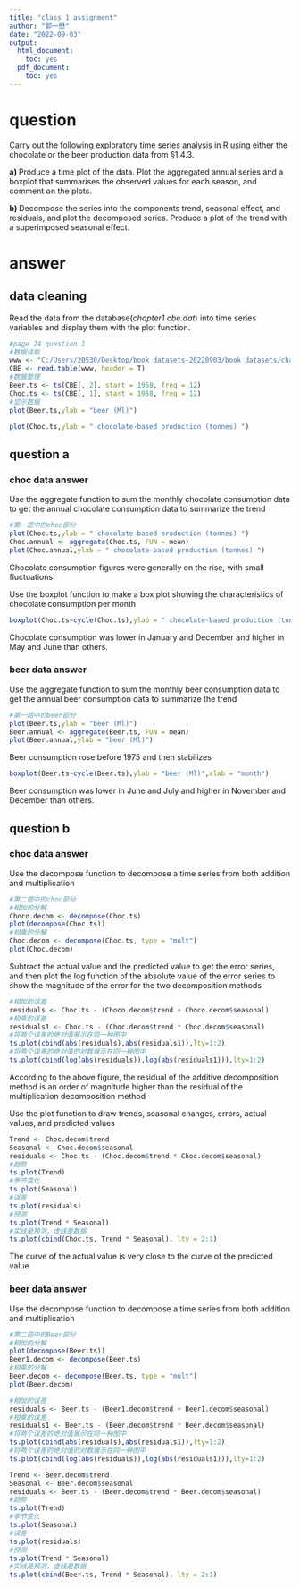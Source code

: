 ---
title: "class 1 assignment"
author: "郭一懋"
date: "2022-09-03"
output:
  html_document:
    toc: yes
  pdf_document:
    toc: yes
---

# question

Carry out the following exploratory time series analysis in R using either
the chocolate or the beer production data from §1.4.3.

**a) **Produce a time plot of the data. Plot the aggregated annual series and
a boxplot that summarises the observed values for each season, and
comment on the plots.

**b) **Decompose the series into the components trend, seasonal effect, and
residuals, and plot the decomposed series. Produce a plot of the trend
with a superimposed seasonal effect.


# answer

## data cleaning

Read the data from the database(*chapter1 cbe.dat*) into time series variables and display them with the plot function.

```{r}
#page 24 question 1 
#数据读取
www <- "C:/Users/20530/Desktop/book datasets-20220903/book datasets/chapter1 cbe.dat"
CBE <- read.table(www, header = T)
#数据整理
Beer.ts <- ts(CBE[, 2], start = 1958, freq = 12)
Choc.ts <- ts(CBE[, 1], start = 1958, freq = 12)
#显示数据
plot(Beer.ts,ylab = "beer (Ml)")

plot(Choc.ts,ylab = " chocolate-based production (tonnes) ")
```


## question a

### choc data answer

Use the aggregate function to sum the monthly chocolate consumption data to get the annual chocolate consumption data to summarize the trend

```{r}
#第一题中的choc部分
plot(Choc.ts,ylab = " chocolate-based production (tonnes) ")
Choc.annual <- aggregate(Choc.ts, FUN = mean)
plot(Choc.annual,ylab = " chocolate-based production (tonnes) ")
```

Chocolate consumption figures were generally on the rise, with small fluctuations

Use the boxplot function to make a box plot showing the characteristics of chocolate consumption per month

```{r}
boxplot(Choc.ts~cycle(Choc.ts),ylab = " chocolate-based production (tonnes) ",xlab = "month")
```

Chocolate consumption was lower in January and December and higher in May and June than others.

### beer data answer

Use the aggregate function to sum the monthly beer consumption data to get the annual beer consumption data to summarize the trend

```{r}
#第一题中的beer部分
plot(Beer.ts,ylab = "beer (Ml)")
Beer.annual <- aggregate(Beer.ts, FUN = mean)
plot(Beer.annual,ylab = "beer (Ml)")
```

Beer consumption rose before 1975 and then stabilizes

```{r}
boxplot(Beer.ts~cycle(Beer.ts),ylab = "beer (Ml)",xlab = "month")
```

Beer consumption was lower in June and July and higher in November and December than others.

## question b

### choc data answer

Use the decompose function to decompose a time series from both addition and multiplication

```{r}
#第二题中的choc部分
#相加的分解
Choco.decom <- decompose(Choc.ts)
plot(decompose(Choc.ts))
#相乘的分解
Choc.decom <- decompose(Choc.ts, type = "mult")
plot(Choc.decom)
```

Subtract the actual value and the predicted value to get the error series, and then plot the log function of the absolute value of the error series to show the magnitude of the error for the two decomposition methods

```{r warning=FALSE}
#相加的误差
residuals <- Choc.ts - (Choco.decom$trend + Choco.decom$seasonal)
#相乘的误差
residuals1 <- Choc.ts - (Choc.decom$trend * Choc.decom$seasonal)
#将两个误差的绝对值展示在同一种图中
ts.plot(cbind(abs(residuals),abs(residuals1)),lty=1:2)
#将两个误差的绝对值的对数展示在同一种图中
ts.plot(cbind(log(abs(residuals)),log(abs(residuals1))),lty=1:2)
```

According to the above figure, the residual of the additive decomposition method is an order of magnitude higher than the residual of the multiplication decomposition method

Use the plot function to draw trends, seasonal changes, errors, actual values, and predicted values

```{r}
Trend <- Choc.decom$trend
Seasonal <- Choc.decom$seasonal
residuals <- Choc.ts - (Choc.decom$trend * Choc.decom$seasonal)
#趋势
ts.plot(Trend)
#季节变化
ts.plot(Seasonal)
#误差
ts.plot(residuals)
#预测
ts.plot(Trend * Seasonal)
#实线是预测，虚线是数据
ts.plot(cbind(Choc.ts, Trend * Seasonal), lty = 2:1)
```

The curve of the actual value is very close to the curve of the predicted value

### beer data answer

Use the decompose function to decompose a time series from both addition and multiplication

```{r}
#第二题中的Beer部分
#相加的分解
plot(decompose(Beer.ts))
Beer1.decom <- decompose(Beer.ts)
#相乘的分解
Beer.decom <- decompose(Beer.ts, type = "mult")
plot(Beer.decom)
```

```{r warning=FALSE}
#相加的误差
residuals <- Beer.ts - (Beer1.decom$trend + Beer1.decom$seasonal)
#相乘的误差
residuals1 <- Beer.ts - (Beer.decom$trend * Beer.decom$seasonal)
#将两个误差的绝对值展示在同一种图中
ts.plot(cbind(abs(residuals),abs(residuals1)),lty=1:2)
#将两个误差的绝对值的对数展示在同一种图中
ts.plot(cbind(log(abs(residuals)),log(abs(residuals1))),lty=1:2)
```

```{r}
Trend <- Beer.decom$trend
Seasonal <- Beer.decom$seasonal
residuals <- Beer.ts - (Beer.decom$trend * Beer.decom$seasonal)
#趋势
ts.plot(Trend)
#季节变化
ts.plot(Seasonal)
#误差
ts.plot(residuals)
#预测
ts.plot(Trend * Seasonal)
#实线是预测，虚线是数据
ts.plot(cbind(Beer.ts, Trend * Seasonal), lty = 2:1)
```

